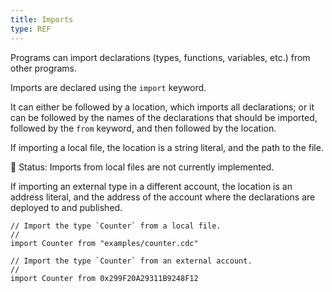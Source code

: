 ```yaml
---
title: Imports
type: REF
---
```


Programs can import declarations (types, functions, variables, etc.) from other programs.

Imports are declared using the `import` keyword.

It can either be followed by a location, which imports all declarations;
or it can be followed by the names of the declarations that should be imported,
followed by the `from` keyword, and then followed by the location.

If importing a local file, the location is a string literal, and the path to the file.

<Callout type="info">

🚧 Status: Imports from local files are not currently implemented.

</Callout>

If importing an external type in a different account,
the location is an address literal, and the address
of the account where the declarations are deployed to and published.

```cadence
// Import the type `Counter` from a local file.
//
import Counter from "examples/counter.cdc"

// Import the type `Counter` from an external account.
//
import Counter from 0x299F20A29311B9248F12
```
